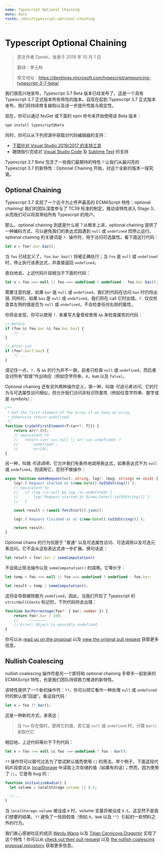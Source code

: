 ```yaml
---
name: Typescript Optional Chaining
menu: docs
route: /docs/typescript-optional-chaining
---
```


# Typescript Optional Chaining

> 原文作者 Daniel，发表于 2019 年 10 月 1 日
>
> 翻译：李元秋
>
> 原文地址：https://devblogs.microsoft.com/typescript/announcing-typescript-3-7-beta/

我们很高兴地宣布，Typescript 3.7 Beta 版本已经发布了。这是一个具有 Typescript 3.7 正式版本所有特性的版本。自现在起到 Typescript 3.7 正式版本发布，我们将持续修复缺陷以及进一步提升性能与稳定性。

现在，你可以通过 NuGet 或下面的 npm 命令来开始使用该 Beta 版本：

```bash
npm install typescript@beta
```

同时，你可以从下列资源中获取对代码编辑器的支持：

- [下载针对 Visual Studio 2019/2017 的支持工具](https://marketplace.visualstudio.com/items?itemName=TypeScriptTeam.typescript-37beta)
- 跟随指引完成对 [Visual Studio Code](https://code.visualstudio.com/Docs/languages/typescript#_using-newer-typescript-versions) 及 [Sublime Text](https://github.com/Microsoft/TypeScript-Sublime-Plugin/#note-using-different-versions-of-typescript) 的支持

Typescript 3.7 Beta 包含了一些我们最期待的特性！让我们从最闪亮的 Typescript 3.7 的新特性：Optional Chaining 开始，对这个全新的版本一探究竟。

## Optional Chaining

Typescript 3.7 实现了一个迄今为止呼声最高的 ECMAScript 特性：optional chaining! 我们的团队深度参与了 TC39 标准的制定，推动该特性进入 Stage 3，从而我们可以将其带给所有 Typescript 的用户。

那么，optional chaining 到底是什么呢？从根本上讲，optional chaining 提供了一种编码方式，可以避免我们的表达式因遇到 `null` 或 `undefined` 而停止运行。optional chaining 的关键词是 `?.` 操作符，用于访问可选属性。看下面这行代码：

```typescript
let x = foo?.bar.baz();
```

当 `foo` 已经定义了，`foo.bar.baz()` 将被正确执行；当 `foo` 是 `null` 或 `undefined` 时，停止执行该表达式，并直接返回 `undefined`。

直白地说，上述代码片段相当于下面的代码：

```typescript
let x = foo === null || foo === undefined ? undefined : foo.bar.baz();
```

需要注意的是，如果 `bar` 是 `null` 或 `undefined`，我们的代码在访问 `baz` 时仍将出错. 同样的，如果 `baz` 是 `null` 或 `undefined`，我们将在 call 它时出错。`?.` 仅仅检查其左侧的值是否为 `null` 或 `undefined`，不会检查任何右侧的属性。

你将会发现，你可以使用 `?.` 来重写大量曾经使用 `&&` 来检查属性的代码：

```typescript
// Before
if (foo && foo.bar && foo.bar.baz) {
    // ...
}

// After-ish
if (foo?.bar?.baz) {
    // ...
}
```

请记住一点，`?.` 与 `&&` 的行为并不一致，前者只检查 `null` 或 `undefined`，而后者会对所有“假值”作出响应（例如空字符串，`0`，`NaN` 以及 `false`）。

Optional chaining 还有另外两种操作定义。第一种，叫做 _可选元素访问_，它的行为与可选属性访问相似，但允许我们访问非标识符属性（例如任意字符串、数字或是 symbols）：

```typescript
/**
 * Get the first element of the array if we have an array.
 * Otherwise return undefined.
 */
function tryGetFirstElement<T>(arr?: T[]) {
    return arr?.[0];
    // equivalent to
    //   return (arr === null || arr === undefined) ?
    //       undefined :
    //       arr[0];
}
```

另一种，叫做 _可选调用_，它允许我们有条件地调用表达式，如果表达式不为 `null` 或 `undefined`，则调用它，否则不做操作：

```typescript
async function makeRequest(url: string, log?: (msg: string) => void) {
    log?.(`Request started at ${new Date().toISOString()}`);
    // equivalent to
    //   if (log !== null && log !== undefined) {
    //       log(`Request started at ${new Date().toISOString()}`);
    //   }

    const result = (await fetch(url)).json();

    log?.(`Request finished at at ${new Date().toISOString()}`);

    return result;
}
```

Optional chains 的行为仅限于 "普通" 以及可选属性访问、可选调用以及可选元素访问。它不会从这些表达式进一步扩展。换句话说：

```typescript
let result = foo?.bar / someComputation()
```

不会阻止除法操作以及 `someComputation()` 的调用。它等价于：

```typescript
let temp = foo === null || foo === undefined ? undefined : foo.bar;

let result = temp / someComputation();
```

这将会导致被除数为 `undefined`，因此，当我们开启了 Typescript 的 `strictNullChecks` 标记时，下列代码将会出错：

```typescript
function barPercentage(foo?: { bar: number }) {
    return foo?.bar / 100;
    //     ~~~~~~~~
    // Error: Object is possibly undefined.
}
```

你可以从 [read up on the proposal](https://github.com/tc39/proposal-optional-chaining/) 以及 [view the original pull request](https://github.com/microsoft/TypeScript/pull/33294) 获取更多信息。

## Nullish Coalescing

nullish coalescing 操作符是另一个即将和 optional chaining 手牵手一起到来的 ECMAScript 特性，也是我们团队持续致力推进的新特性。

该特性提供了一个新的操作符：`??`，你可以把它看作一种处理 `null` 或 `undefined` 时的默认值“回退”。看这段代码：

```typescript
let x = foo ?? bar();
```

这是一种新的方式，来表达：

> 当 `foo` 存在值时，使用它的值，若它是 `null` 或 `undefined` 时，计算 `bar()` 来取代它

相应地，上述代码等价于下列代码：

```typescript
let x = foo !== null && foo !== undefined ? foo : bar();
```

`??` 操作符可以替代过去为了尝试默认值而使用 `||` 的用法。举个例子，下面这段代码片段尝试从 [localStorage](https://developer.mozilla.org/en-US/docs/Web/API/Window/localStorage) 中读取上次存储的值（如果有的话）；然而，因为使用了 `||`，它是有 bug 的：

```typescript
function initializeAudio() {
  let volume = localStorage.volume || 0.5;

  // ...
}
```

当 `localStorage.volume` 被设成 `0` 时，volume 变量将被设成 `0.5`，这显然不是我们想要的结果。`??` 避免了一些因假值（例如 `0`，`NaN` 以及 `""`）引起的一些预料之外的行为。

我们衷心感谢社区的成员 [Wenlu Wang](https://github.com/Kingwl) 以及 [Titian Cernicova Dragomir](https://github.com/dragomirtitian) 实现了这个特性！你可以从 [check out their pull request](https://github.com/microsoft/TypeScript/pull/32883) 以及 [the nullish coalescing proposal repository](https://github.com/tc39/proposal-nullish-coalescing/) 获取更多信息。
